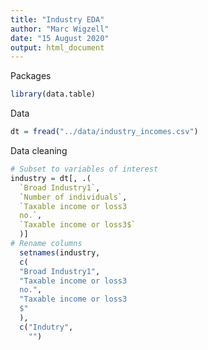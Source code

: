 ```yaml
---
title: "Industry EDA"
author: "Marc Wigzell"
date: "15 August 2020"
output: html_document
---
```


Packages
```r
library(data.table)
```

Data
```r
dt = fread("../data/industry_incomes.csv")
```

Data cleaning
```r
# Subset to variables of interest
industry = dt[, .(
  `Broad Industry1`,
  `Number of individuals`,
  `Taxable income or loss3
  no.`,
  `Taxable income or loss3$`
  )]
# Rename columns
  setnames(industry,
  c(
  "Broad Industry1",
  "Taxable income or loss3
  no.",
  "Taxable income or loss3
  $"
  ),
  c("Indutry",
    "")
```

